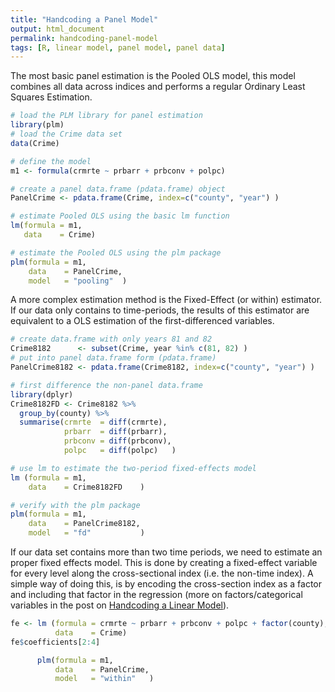 ```yaml
---
title: "Handcoding a Panel Model"
output: html_document
permalink: handcoding-panel-model
tags: [R, linear model, panel model, panel data]
---
```


The most basic panel estimation is the Pooled OLS model,
this model combines all data across indices and performs a regular Ordinary Least Squares Estimation.

```r
# load the PLM library for panel estimation
library(plm)
# load the Crime data set
data(Crime)
```

```r
# define the model
m1 <- formula(crmrte ~ prbarr + prbconv + polpc)

# create a panel data.frame (pdata.frame) object
PanelCrime <- pdata.frame(Crime, index=c("county", "year") )

# estimate Pooled OLS using the basic lm function
lm(formula = m1,
   data    = Crime)

# estimate the Pooled OLS using the plm package
plm(formula = m1,
    data    = PanelCrime,
    model   = "pooling"  )
```

A more complex estimation method is the Fixed-Effect (or within) estimator.
If our data only contains to time-periods,
the results of this estimator are equivalent to a OLS estimation of the first-differenced variables.

```r
# create data.frame with only years 81 and 82
Crime8182      <- subset(Crime, year %in% c(81, 82) )
# put into panel data.frame form (pdata.frame)
PanelCrime8182 <- pdata.frame(Crime8182, index=c("county", "year") )

# first difference the non-panel data.frame
library(dplyr)
Crime8182FD <- Crime8182 %>%
  group_by(county) %>%
  summarise(crmrte  = diff(crmrte),
            prbarr  = diff(prbarr),
            prbconv = diff(prbconv),
            polpc   = diff(polpc)   )

# use lm to estimate the two-period fixed-effects model
lm (formula = m1,
    data    = Crime8182FD    )

# verify with the plm package
plm(formula = m1,
    data    = PanelCrime8182,
    model   = "fd"           )
```

If our data set contains more than two time periods,
we need to estimate an proper fixed effects model.
This is done by creating a fixed-effect variable for every level along the cross-sectional index (i.e. the non-time index).
A simple way of doing this, is by encoding the cross-section index as a factor and including that factor in the regression (more on factors/categorical variables in the post on [Handcoding a Linear Model](/handcoding-linear-model)).

```r
fe <- lm (formula = crmrte ~ prbarr + prbconv + polpc + factor(county),
          data    = Crime)
fe$coefficients[2:4]

      plm(formula = m1,
          data    = PanelCrime,
          model   = "within"   )
```

